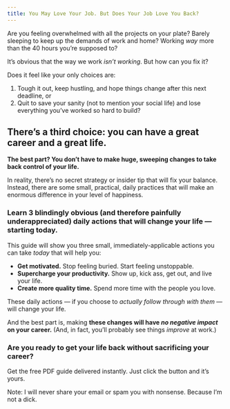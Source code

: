 ```yaml
---
title: You May Love Your Job. But Does Your Job Love You Back?
---
```



Are you feeling overwhelmed with all the projects on your plate? Barely sleeping
to keep up the demands of work and home? Working _way_ more than the 40 hours
you’re supposed to?

It’s obvious that the way we work _isn’t working_. But how can you fix it?

Does it feel like your only choices are:

1. Tough it out, keep hustling, and hope things change after this next deadline,
   or
2. Quit to save your sanity (not to mention your social life) and lose
   everything you’ve worked so hard to build?

## There’s a third choice: you can have a great career and a great life.

**The best part? You don’t have to make huge, sweeping changes to take back
control of your life.**

In reality, there’s no secret strategy or insider tip that will fix your
balance. Instead, there are some small, practical, daily practices that will
make an enormous difference in your level of happiness.

### Learn 3 blindingly obvious (and therefore painfully underappreciated) daily actions that will change your life — starting today.

This guide will show you three small, immediately-applicable actions you can
take _today_ that will help you:

- **Get motivated.** Stop feeling buried. Start feeling unstoppable.
- **Supercharge your productivity.** Show up, kick ass, get out, and live your
  life.
- **Create more quality time.** Spend more time with the people you love.

These daily actions — if you choose to _actually follow through with them_ —
will change your life.

And the best part is, making **these changes will have _no negative impact_ on
your career.** (And, in fact, you’ll probably see things _improve_ at work.)

### Are you ready to get your life back without sacrificing your career?

Get the free PDF guide delivered instantly. Just click the button and it’s
yours.

<OptIn button="Get It Now" group="WORKHAPPY" source="/work-happier/" />
<OptInNotice>
  Note: I will never share your email or spam you with nonsense. Because I’m not
  a dick.
</OptInNotice>
